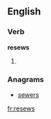 ==English==

===Verb===
'''resews'''

# {{third-person singular of|[[resew]]}}

===Anagrams===
* [[sewers#English|sewers]]

[[fr:resews]]